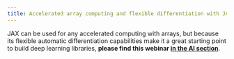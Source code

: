 ```yaml
---
title: Accelerated array computing and flexible differentiation with JAX
---
```


:::{.redirect}

[JAX can be used for any accelerated computing with arrays, but because its flexible automatic differentiation capabilities make it a great starting point to build deep learning libraries, **please find this webinar [in the AI section](/ai/jx/wb_jax.html){.stretched-link}**.]{.btn-redirect}

:::
